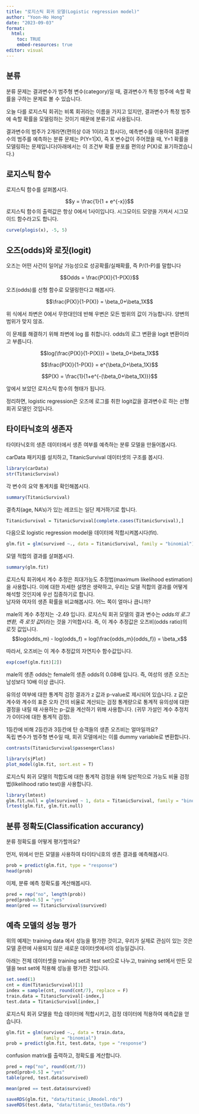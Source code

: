 ```yaml
---
title: "로지스틱 회귀 모델(Logistic regression model)"
author: "Yoon-Ho Hong"
date: "2023-09-03"
format: 
  html:
    toc: TRUE
    embed-resources: true
editor: visual
---
```


## 분류

분류 문제는 결과변수가 범주형 변수(category)일 때, 결과변수가 특정 범주에 속할 확률을 구하는 문제로 볼 수 있습니다.

오늘 다를 로지스틱 회귀는 비록 회귀라는 이름을 가지고 있지만, 결과변수가 특정 범주에 속할 확률을 모델링하는 것이기 때문에 분류기로 사용됩니다.

결과변수의 범주가 2개라면(편의상 0과 1이라고 합시다), 예측변수를 이용하여 결과변수의 범주를 예측하는 분류 문제는 P(Y=1\|X), 즉 X 변수값이 주어졌을 때, Y=1 확률을 모델링하는 문제입니다(아래에서는 이 조건부 확률 분포를 편의상 P(X)로 표기하겠습니다.)

## 로지스틱 함수

로지스틱 함수를 살펴봅시다.

$$y = \frac{1}{1 + e^{-x}}$$ 로지스틱 함수의 출력값은 항상 0에서 1사이입니다. 시그모이드 모양을 가져서 시그모이드 함수라고도 합니다.

```r
curve(plogis(x), -5, 5)
```

## 오즈(odds)와 로짓(logit)

오즈는 어떤 사건이 일어날 가능성으로 성공확률/실패확률, 즉 P/(1-P)를 말합니다

$$Odds = \frac{P(X)}{1-P(X)}$$

오즈(odds)를 선형 함수로 모델링한다고 해봅시다.

$$\frac{P(X)}{1-P(X)} = \beta_0+\beta_1X$$

위 식에서 좌변은 0에서 무한대인데 반해 우변은 모든 범위의 값이 가능합니다. 양변의 범위가 맞지 않죠.

이 문제를 해결하기 위해 좌변에 log 를 취합니다. odds의 로그 변환을 logit 변환이라고 부릅니다.

$$log(\frac{P(X)}{1-P(X)}) = \beta_0+\beta_1X$$

$$\frac{P(X)}{1-P(X)} = e^{\beta_0+\beta_1X}$$

$$P(X) = \frac{1}{1+e^{-(\beta_0+\beta_1X)}}$$

앞에서 보았던 로지스틱 함수의 형태가 됩니다.

정리하면, logistic regression은 오즈에 로그를 취한 logit값을 결과변수로 하는 선형회귀 모델인 것입니다.

## 타이타닉호의 생존자

타이타닉호의 생존 데이터에서 생존 여부를 예측하는 분류 모델을 만들어봅시다.

carData 패키지를 설치하고, TitanicSurvival 데이터셋의 구조를 봅시다.

```r
library(carData)
str(TitanicSurvival)
```

각 변수의 요약 통계치를 확인해봅시다.

```r
summary(TitanicSurvival)
```

결측치(age, NA's)가 있는 레코드는 일단 제거하기로 합니다.

```r
TitanicSurvival = TitanicSurvival[complete.cases(TitanicSurvival),]
```

다음으로 logistic regression model을 데이터에 적합시켜봅시다(fit).

```r
glm.fit = glm(survived ~., data = TitanicSurvival, family = "binomial")
```

모델 적합의 결과를 살펴봅시다.

```r
summary(glm.fit)
```

로지스틱 회귀에서 계수 추정은 최대가능도 추정법(maximum likelihood estimation)을 사용합니다. 이에 대한 자세한 설명은 생략하고, 우리는 모델 적합의 결과를 어떻게 해석할 것인지에 우선 집중하기로 합니다.\
남자와 여자의 생존 확률을 비교해봅시다. 어느 쪽이 얼마나 큽니까?

male의 계수 추정치는 -2.49 입니다. 로지스틱 회귀 모델의 결과 변수는 *odds의 로그 변환, 즉 로짓 값*이라는 것을 기억합시다. 즉, 이 계수 추정값은 오즈비(odds ratio)의 로짓 값입니다. $$log(odds_m) - log(odds_f) = log(\frac{odds_m}{odds_f}) = \beta_x$$

따라서, 오즈비는 이 계수 추정값의 자연지수 함수값입니다.

```r
exp(coef(glm.fit)[2])
```

male의 생존 odds는 female의 생존 odds의 0.08배 입니다. 즉, 여성의 생존 오즈는 남성보다 10배 이상 큽니다.

유의성 여부에 대한 통계적 검정 결과가 z 값과 p-value로 제시되어 있습니다. z 값은 계수와 계수의 표준 오차 간의 비율로 계산되는 검정 통계량으로 통계적 유의성에 대한 결정을 내릴 때 사용하는 p-값을 계산하기 위해 사용합니다. (귀무 가설인 계수 추정치가 0이다에 대한 통계적 검정).

1등칸에 비해 2등칸과 3등칸에 탄 승객들의 생존 오즈비는 얼마일까요?\
독립 변수가 범주형 변수일 때, 회귀 모델에서는 이를 dummy variable로 변환합니다.

```r
contrasts(TitanicSurvival$passengerClass)
```

```r
library(sjPlot)
plot_model(glm.fit, sort.est = T)
```

로지스틱 회귀 모델의 적합도에 대한 통계적 검정을 위해 일반적으로 가능도 비율 검정법(likelihood ratio test)을 사용합니다.

```r
library(lmtest)
glm.fit.null = glm(survived ~ 1, data = TitanicSurvival, family = "binomial")
lrtest(glm.fit, glm.fit.null)
```

## 분류 정확도(Classification accurancy)

분류 정확도를 어떻게 평가할까요?

먼저, 위에서 만든 모델을 사용하여 타이타닉호의 생존 결과를 예측해봅시다.

```r
prob = predict(glm.fit, type = "response") 
head(prob)
```

이제, 분류 예측 정확도를 계산해봅시다.

```r
pred = rep("no", length(prob))
pred[prob>0.5] = "yes"
mean(pred == TitanicSurvival$survived)
```

## 예측 모델의 성능 평가

위의 예제는 training data 에서 성능을 평가한 것이고, 우리가 실제로 관심이 있는 것은 모델 훈련에 사용되지 않은 새로운 데이터셋에서의 성능일겁니다.

아래는 전체 데이터셋을 training set과 test set으로 나누고, training set에서 만든 모델을 test set에 적용해 성능을 평가한 것입니다.

```r
set.seed(1)
cnt = dim(TitanicSurvival)[1]
index = sample(cnt, round(cnt/7), replace = F)
train.data = TitanicSurvival[-index,]
test.data = TitanicSurvival[index,]
```

로지스틱 회귀 모델을 학습 데이터에 적합시키고, 검정 데이터에 적용하여 예측값을 얻습니다.

```r
glm.fit = glm(survived ~., data = train.data, 
              family = "binomial")
prob = predict(glm.fit, test.data, type = "response")
```

confusion matrix를 출력하고, 정확도를 계산합니다.

```r
pred = rep("no", round(cnt/7))
pred[prob>0.5] = "yes"
table(pred, test.data$survived)
```

```r
mean(pred == test.data$survived)
```

```r
saveRDS(glm.fit, "data/titanic_LRmodel.rds")
saveRDS(test.data, "data/titanic_testData.rds")
```
